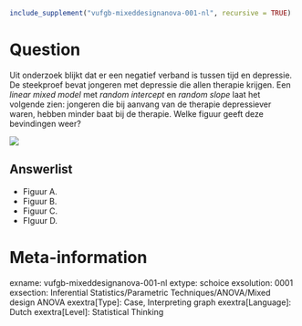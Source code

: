 ```{r, echo = FALSE, results = "hide"}
include_supplement("vufgb-mixeddesignanova-001-nl", recursive = TRUE)
```

Question
========
Uit onderzoek blijkt dat er een negatief verband is tussen tijd en depressie. De steekproef bevat jongeren met depressie die allen therapie krijgen. Een *linear mixed model* met *random intercept* en *random slope* laat het volgende zien: jongeren die bij aanvang van de therapie depressiever waren, hebben minder baat bij de therapie. Welke figuur geeft deze bevindingen weer? 

![](vufgb-mixeddesignanova-001-nl.png)

Answerlist
----------
* Figuur A.
* Figuur B.
* Figuur C.
* FIguur D.

Meta-information
================
exname: vufgb-mixeddesignanova-001-nl
extype: schoice
exsolution: 0001
exsection: Inferential Statistics/Parametric Techniques/ANOVA/Mixed design ANOVA
exextra[Type]: Case, Interpreting graph
exextra[Language]: Dutch
exextra[Level]: Statistical Thinking